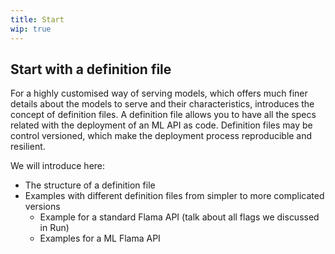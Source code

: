 ```yaml
---
title: Start
wip: true
---
```



## Start with a definition file

For a highly customised way of serving models, which offers much finer details about the models to serve and their
characteristics, <FlamaName /> introduces the concept of definition files.
A definition file allows you to have all the specs related with the deployment of an ML API as code.
Definition files may be control versioned, which make the deployment process reproducible and resilient.

We will introduce here:

- The structure of a definition file
- Examples with different definition files from simpler to more complicated versions
  - Example for a standard Flama API (talk about all flags we discussed in Run)
  - Examples for a ML Flama API
